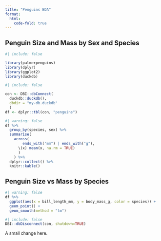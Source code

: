 ```yaml
---
title: "Penguins EDA"
format:
  html:
    code-fold: true
---
```


## Penguin Size and Mass by Sex and Species


```r
#| include: false

library(palmerpenguins)
library(dplyr)
library(ggplot2)
library(duckdb)
```

```r
#| include: false

con <- DBI::dbConnect(
  duckdb::duckdb(), 
  dbdir = "my-db.duckdb"
  )
df <- dplyr::tbl(con, "penguins")
```


```r
#| warning: false
df %>%
  group_by(species, sex) %>%
  summarise(
    across(
        ends_with("mm") | ends_with("g"),
      \(x) mean(x, na.rm = TRUE)
      )
    ) %>%
  dplyr::collect() %>%
  knitr::kable()
```

## Penguin Size vs Mass by Species


```r
#| warning: false
df %>%
  ggplot(aes(x = bill_length_mm, y = body_mass_g, color = species)) +
  geom_point() + 
  geom_smooth(method = "lm")
```


```r
#| include: false
DBI::dbDisconnect(con, shutdown=TRUE)
```

A small change here.